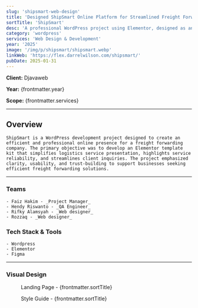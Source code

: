 ```yaml
---
slug: 'shipsmart-web-design'
title: 'Designed ShipSmart Online Platform for Streamlined Freight Forwarding Services'
sortTitle: 'ShipSmart'
desc: 'A professional WordPress project using Elementor, designed as an intuitive template kit for freight forwarding services with seamless service navigation.'
category: 'wordpress'
services: 'Web Design & Development'
year: '2025'
image: '/img/p/shipsmart/shipsmart.webp'
linkWeb: 'https://flex.darrelwilson.com/shipsmart/'
pubDate: 2025-01-31
---
```


**Client:** Djavaweb

**Year:** {frontmatter.year}

**Scope:** {frontmatter.services}

---


## Overview

    ShipSmart is a WordPress development project designed to create an efficient and professional online presence for a freight forwarding company. The primary objective was to develop an Elementor template kit that simplifies logistics service presentation, highlights service reliability, and streamlines client inquiries. The project emphasized clarity, usability, and trust-building to support businesses seeking efficient freight forwarding solutions.

---

### Teams

    - Faiz Hakim - _Project Manager_
    - Hendy Riswanto - _QA Engineer_
    - Rifky Alamsyah - _Web designer_
    - Rozzaq - _Web designer_

### Tech Stack & Tools

    - Wordpress
    - Elementor
    - Figma

---

### Visual Design

<figure>
  <Picture
    src={landingPage}
    alt='high fidelity design'
    formats={['avif', 'webp']}
  />
  <figcaption class='text-center'>
    Landing Page - {frontmatter.sortTitle}
  </figcaption>
</figure>

<figure>
  <Picture
    src={styleGuide}
    alt='high fidelity design'
    formats={['avif', 'webp']}
  />
  <figcaption class='text-center'>
    Style Guide - {frontmatter.sortTitle}
  </figcaption>
</figure>
